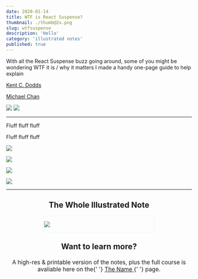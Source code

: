 ```yaml
---
date: 2020-01-14
title: WTF is React Suspense?
thumbnail: ./thumb@2x.png
slug: wtfsuspense
description: 'Hello'
category: 'illustrated notes'
published: true
---
```



<NotesContainer>

With all the React Suspense buzz going around, some of you might be wondering WTF it is / why it matters
I made a handy one-page guide to help explain


[Kent C. Dodds](https://twitter.com/kentcdodds)

[Michael Chan](https://twitter.com/chantastic)

<img style="max-width: 500px;" src="./build-an-app-with-react-suspense@2x.png" />
<img src="./use-suspense-to-simplify-your-async-ui@2x.png" />


<hr />

Fluff fluff fluff

Fluff fluff fluff

![](./WftReactSuspense_1.png)

![](./WftReactSuspense_2.png)

![](./WftReactSuspense_3.png)

![](./WftReactSuspense_4.png)

---

<h2 style="text-align: center; margin-bottom: 0;">The Whole Illustrated Note</h2>
 <br />

<div style="border: 1px solid #e8f3f7;
          box-sizing: border-box;
          border-radius: 4px;
          boxShadow: 0px 8px 16px -12px rgba(120, 134, 138, 0.75);
          max-width: 300px;
          margin: 0 auto;">

![](./WftReactSuspense--thumbnail.png)

</div>

<h3 style="text-align: center;
          font-size: 1.5em;
          margin-top: 1.2em;">
        Want to learn more?
      </h3>
      
<p style="font-size: 1.1em;
          text-align: center;
          margin: 0 auto;
          max-width: 500px;">
        A high-res & printable version of the notes, plus the full course
        is avaliable here on the{' '}
        <a href='#' rel='noopener noreferrer' target='_blank'>
          The Name
        </a>{' '}
        page.
      </p>

</NotesContainer>

